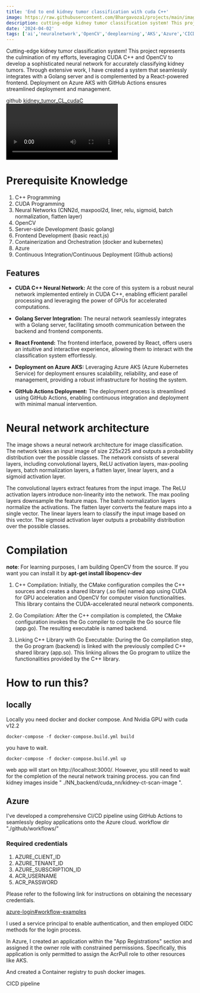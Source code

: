 ```yaml
---
title: 'End to end kidney tumor classification with cuda C++'
image: https://raw.githubusercontent.com/Bhargavoza1/projects/main/images/cuda_cnn/title.png
description: cutting-edge kidney tumor classification system! This project represents the culmination of my efforts...
date: '2024-04-02'
tags: ['ai','neuralnetwork','OpenCV','deeplearning','AKS','Azure','CICD','githubactions','CUDA','C++','Golang','React.js','project']
---
```


Cutting-edge kidney tumor classification system! This project represents the culmination of my efforts, 
leveraging CUDA C++ and OpenCV to develop a sophisticated neural network for accurately classifying kidney tumors. 
Through extensive work, I have created a system that seamlessly integrates with a Golang server and is complemented by a React-powered frontend. 
Deployment on Azure AKS with GitHub Actions ensures streamlined deployment and management.

github [kidney_tumor_CL_cudaC](https://github.com/Bhargavoza1/kidney_tumor_CL_cudaC)
<Video id="EOlm8V3Ajgo" />  


# Prerequisite Knowledge

1. C++ Programming
2. CUDA Programming
3. Neural Networks (CNN2d, maxpool2d, liner, relu, sigmoid, batch normalization, flatten layer)
4. OpenCV
5. Server-side Development (basic golang)
6. Frontend Development (basic react.js)
7. Containerization and Orchestration (docker and kubernetes)
8. Azure
9. Continuous Integration/Continuous Deployment (Github actions)

## Features

- **CUDA C++ Neural Network:** At the core of this system is a robust neural network implemented entirely in CUDA C++, enabling efficient parallel processing and leveraging the power of GPUs for accelerated computations.

- **Golang Server Integration:** The neural network seamlessly integrates with a Golang server, facilitating smooth communication between the backend and frontend components.

- **React Frontend:** The frontend interface, powered by React, offers users an intuitive and interactive experience, allowing them to interact with the classification system effortlessly.

- **Deployment on Azure AKS:** Leveraging Azure AKS (Azure Kubernetes Service) for deployment ensures scalability, reliability, and ease of management, providing a robust infrastructure for hosting the system.

- **GitHub Actions Deployment:** The deployment process is streamlined using GitHub Actions, enabling continuous integration and deployment with minimal manual intervention.

# Neural network architecture
<CustomImage src="https://raw.githubusercontent.com/Bhargavoza1/projects/main/images/cuda_cnn/image_classification.png"  alt=""  width={512} height={895} />

The image shows a neural network architecture for image classification. The network takes an input image of size 225x225 and outputs a probability distribution over the possible classes. 
The network consists of several layers, including convolutional layers, ReLU activation layers, max-pooling layers, batch normalization layers, a flatten layer, linear layers, and a sigmoid activation layer.

The convolutional layers extract features from the input image. The ReLU activation layers introduce non-linearity into the network. The max pooling layers downsample the feature maps. 
The batch normalization layers normalize the activations. The flatten layer converts the feature maps into a single vector. The linear layers learn to classify the input image based on this vector. 
The sigmoid activation layer outputs a probability distribution over the possible classes.

# Compilation
<CustomImage src="https://raw.githubusercontent.com/Bhargavoza1/projects/main/images/cuda_cnn/compilation_flow.png"  alt=""  width={550} height={628} />

**note**: For learning purposes, I am building OpenCV from the source. If you want you can install  it by **apt-get install libopencv-dev**

1. C++ Compilation: Initially, the CMake configuration compiles the C++ sources and creates a shared library (.so file) named app using CUDA for GPU acceleration and OpenCV for computer vision functionalities. This library contains the CUDA-accelerated neural network components.

2. Go Compilation: After the C++ compilation is completed, the CMake configuration invokes the Go compiler to compile the Go source file (app.go). The resulting executable is named backend.

3. Linking C++ Library with Go Executable: During the Go compilation step, the Go program (backend) is linked with the previously compiled C++ shared library (app.so). This linking allows the Go program to utilize the functionalities provided by the C++ library.


# How to run this?

## locally 
Locally you need docker and docker compose. And Nvidia GPU with cuda v12.2

```
docker-compose -f docker-compose.build.yml build
```
you have to wait.

```
docker-compose -f docker-compose.build.yml up
```

web app will start on http://localhost:3000/. However, you still need to wait for the completion of the neural network training process.
you can find kidney images inside " ./NN_backend/cuda_nn/kidney-ct-scan-image ".

## Azure
I've developed a comprehensive CI/CD pipeline using GitHub Actions to seamlessly deploy applications onto the Azure cloud.
workflow dir "./github/workflows/"

### Required credentials
1. AZURE_CLIENT_ID
2. AZURE_TENANT_ID
3. AZURE_SUBSCRIPTION_ID
4. ACR_USERNAME
5. ACR_PASSWORD

Please refer to the following link for instructions on obtaining the necessary credentials. 

[azure-login#workflow-examples](https://github.com/marketplace/actions/azure-login#workflow-examples)

I used a service principal to enable authentication, and then employed OIDC methods for the login process.

In Azure, I created an application within the "App Registrations" section and assigned it the owner role with constrained permissions. Specifically, this application is only permitted to assign the AcrPull role to other resources like AKS.

And created a Container registry to push docker images. 

CICD pipeline 

<CustomImage src="https://raw.githubusercontent.com/Bhargavoza1/projects/main/images/cuda_cnn/cicd.png"  alt=""  width={960} height={540} />

